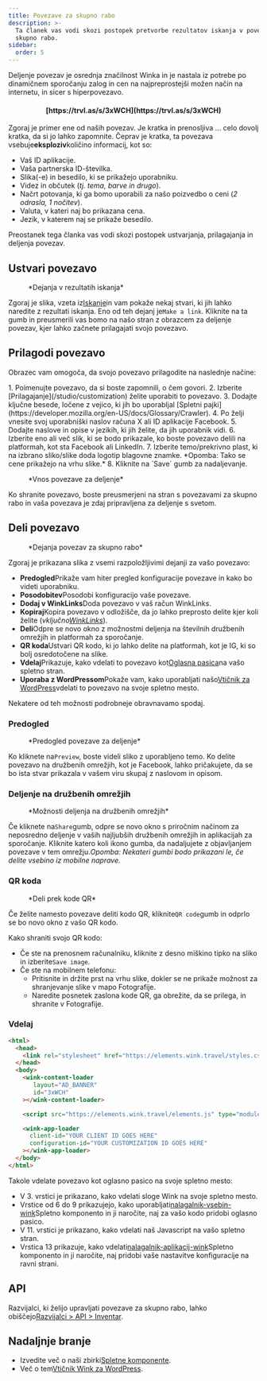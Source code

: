 ```yaml
---
title: Povezave za skupno rabo
description: >-
  Ta članek vas vodi skozi postopek pretvorbe rezultatov iskanja v povezave za
  skupno rabo.
sidebar:
  order: 5
---
```


Deljenje povezav je osrednja značilnost Winka in je nastala iz potrebe po dinamičnem sporočanju zalog in cen na najpreprostejši možen način na internetu, in sicer s hiperpovezavo.

<h4 align="center">[https://trvl.as/s/3xWCH](https://trvl.as/s/3xWCH)</h4>


Zgoraj je primer ene od naših povezav. Je kratka in prenosljiva ... celo dovolj kratka, da si jo lahko zapomnite. Čeprav je kratka, ta povezava vsebuje**eksploziv**količino informacij, kot so:

* Vaš ID aplikacije.
* Vaša partnerska ID-številka.
* Slika(-e) in besedilo, ki se prikažejo uporabniku.
* Videz in občutek (*tj. tema, barve in drugo*).
* Načrt potovanja, ki ga bomo uporabili za našo poizvedbo o ceni (*2 odrasla, 1 nočitev*).
* Valuta, v kateri naj bo prikazana cena.
* Jezik, v katerem naj se prikaže besedilo.

Preostanek tega članka vas vodi skozi postopek ustvarjanja, prilagajanja in deljenja povezav.

## Ustvari povezavo

<figure>
  <CloudinaryImage width="350" height="238" resize="scale" quality="best" alt="Dejanja" src="academy/inventory-actions" errorImage="noimage_opaque_nyrtl0.png" />

  <figcaption>*Dejanja v rezultatih iskanja*</figcaption>
</figure>


Zgoraj je slika, vzeta iz[Iskanje](/studio/search)in vam pokaže nekaj stvari, ki jih lahko naredite z rezultati iskanja. Eno od teh dejanj je`Make a link`.
Kliknite na ta gumb in preusmerili vas bomo na našo stran z obrazcem za deljenje povezav, kjer lahko začnete prilagajati svojo povezavo.

## Prilagodi povezavo

Obrazec vam omogoča, da svojo povezavo prilagodite na naslednje načine:

<Steps>
  1. Poimenujte povezavo, da si boste zapomnili, o čem govori.
  2. Izberite [Prilagajanje](/studio/customization) želite uporabiti to povezavo.
  3. Dodajte ključne besede, ločene z vejico, ki jih bo uporabljal [Spletni pajki](https://developer.mozilla.org/en-US/docs/Glossary/Crawler).
  4. Po želji vnesite svoj uporabniški naslov računa X ali ID aplikacije Facebook.
  5. Dodajte naslove in opise v jezikih, ki jih želite, da jih uporabnik vidi.
  6. Izberite eno ali več slik, ki se bodo prikazale, ko boste povezavo delili na platformah, kot sta Facebook ali LinkedIn.
  7. Izberite temo/prekrivno plast, ki na izbrano sliko/slike doda logotip blagovne znamke. *Opomba: Tako se cene prikažejo na vrhu slike.*
  8. Kliknite na `Save` gumb za nadaljevanje.
</Steps>


<figure>
  <CloudinaryImage width="350" height="641" resize="scale" quality="best" alt="Povezava za deljenje" src="academy/shareable-link" errorImage="noimage_opaque_nyrtl0.png" />

  <figcaption>*Vnos povezave za deljenje*</figcaption>
</figure>


Ko shranite povezavo, boste preusmerjeni na stran s povezavami za skupno rabo in vaša povezava je zdaj pripravljena za deljenje s svetom.

## Deli povezavo

<figure>
  <CloudinaryImage width="350" height="641" resize="scale" quality="best" alt="Dejanja" src="academy/shareable-link-actions" errorImage="noimage_opaque_nyrtl0.png" />

  <figcaption>*Dejanja povezav za skupno rabo*</figcaption>
</figure>


Zgoraj je prikazana slika z vsemi razpoložljivimi dejanji za vašo povezavo:

* **Predogled**Prikaže vam hiter pregled konfiguracije povezave in kako bo videti uporabniku.
* **Posodobitev**Posodobi konfiguracijo vaše povezave.
* **Dodaj v WinkLinks**Doda povezavo v vaš račun WinkLinks.
* **Kopiraj**Kopira povezavo v odložišče, da jo lahko preprosto delite kjer koli želite (*vključno[WinkLinks](/link-manager/wink-links)*).
* **Deli**Odpre se novo okno z možnostmi deljenja na številnih družbenih omrežjih in platformah za sporočanje.
* **QR koda**Ustvari QR kodo, ki jo lahko delite na platformah, kot je IG, ki so bolj osredotočene na slike.
* **Vdelaj**Prikazuje, kako vdelati to povezavo kot[Oglasna pasica](/developers/web-components/#content-loader)na vašo spletno stran.
* **Uporaba z WordPressom**Pokaže vam, kako uporabljati našo[Vtičnik za WordPress](/developers/wordpress)vdelati to povezavo na svoje spletno mesto.

Nekatere od teh možnosti podrobneje obravnavamo spodaj.

### Predogled

<figure>
  <CloudinaryImage width="700" height="373" resize="scale" quality="best" alt="Predogled" src="academy/shareable-link-preview" errorImage="noimage_opaque_nyrtl0.png" />

  <figcaption>*Predogled povezave za deljenje*</figcaption>
</figure>


Ko kliknete na`Preview`, boste videli sliko z uporabljeno temo. Ko delite povezavo na družbenih omrežjih, kot je Facebook, lahko pričakujete, da se bo ista stvar prikazala v vašem viru skupaj z naslovom in opisom.

### Deljenje na družbenih omrežjih

<figure>
  <CloudinaryImage width="350" height="231" resize="scale" quality="best" alt="Deljenje na družbenih omrežjih" src="academy/shareable-link-share" errorImage="noimage_opaque_nyrtl0.png" />

  <figcaption>*Možnosti deljenja na družbenih omrežjih*</figcaption>
</figure>


Če kliknete na`Share`gumb, odpre se novo okno s priročnim načinom za neposredno deljenje v vaših najljubših družbenih omrežjih in aplikacijah za sporočanje.
Kliknite katero koli ikono gumba, da nadaljujete z objavljanjem povezave v tem omrežju.*Opomba: Nekateri gumbi bodo prikazani le, če delite vsebino iz mobilne naprave.*

### QR koda

<figure>
  <CloudinaryImage width="350" height="440" resize="scale" quality="best" alt="Deljenje na družbenih omrežjih" src="academy/shareable-link-qr-code" errorImage="noimage_opaque_nyrtl0.png" />

  <figcaption>*Deli prek kode QR*</figcaption>
</figure>


Če želite namesto povezave deliti kodo QR, kliknite`QR code`gumb in odprlo se bo novo okno z vašo QR kodo.

Kako shraniti svojo QR kodo:

* Če ste na prenosnem računalniku, kliknite z desno miškino tipko na sliko in izberite`Save image`.
* Če ste na mobilnem telefonu:
  * Pritisnite in držite prst na vrhu slike, dokler se ne prikaže možnost za shranjevanje slike v mapo Fotografije.
  * Naredite posnetek zaslona kode QR, ga obrežite, da se prilega, in shranite v Fotografije.

### Vdelaj

```html {3, 6-9, 11, 13-16}
<html>
  <head>
    <link rel="stylesheet" href="https://elements.wink.travel/styles.css"></link>
  </head>
  <body>
    <wink-content-loader
       layout="AD_BANNER"
       id="3xWCH"
    ></wink-content-loader>

    <script src="https://elements.wink.travel/elements.js" type="module" defer></script>

    <wink-app-loader
      client-id="YOUR CLIENT ID GOES HERE"
      configuration-id="YOUR CUSTOMIZATION ID GOES HERE"
    ></wink-app-loader>
  </body>
</html>
```

Takole vdelate povezavo kot oglasno pasico na svoje spletno mesto:

* V 3. vrstici je prikazano, kako vdelati sloge Wink na svoje spletno mesto.
* Vrstice od 6 do 9 prikazujejo, kako uporabljati[nalagalnik-vsebin-wink](/developers/web-components/#content-loader)Spletno komponento in ji naročite, naj za vašo kodo pridobi oglasno pasico.
* V 11. vrstici je prikazano, kako vdelati naš Javascript na vašo spletno stran.
* Vrstica 13 prikazuje, kako vdelati[nalagalnik-aplikacij-wink](/developers/web-components/#application-loader)Spletno komponento in ji naročite, naj pridobi vaše nastavitve konfiguracije na ravni strani.

## API

Razvijalci, ki želijo upravljati povezave za skupno rabo, lahko obiščejo[Razvijalci > API > Inventar](/developers/apis/#inventory-api).

## Nadaljnje branje

* Izvedite več o naši zbirki[Spletne komponente](/developers/web-components).
* Več o tem[Vtičnik Wink za WordPress](/developers/wordpress).

